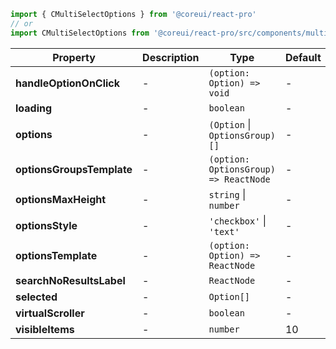 
```jsx
import { CMultiSelectOptions } from '@coreui/react-pro'
// or
import CMultiSelectOptions from '@coreui/react-pro/src/components/multi-select/CMultiSelectOptions'
```

| Property | Description | Type | Default |
| --- | --- | --- | --- |
| **handleOptionOnClick** | - | `(option: Option) => void` | - |
| **loading** | - | `boolean` | - |
| **options** | - | `(Option` \| `OptionsGroup)[]` | - |
| **optionsGroupsTemplate** | - | `(option: OptionsGroup) => ReactNode` | - |
| **optionsMaxHeight** | - | `string` \| `number` | - |
| **optionsStyle** | - | `'checkbox'` \| `'text'` | - |
| **optionsTemplate** | - | `(option: Option) => ReactNode` | - |
| **searchNoResultsLabel** | - | `ReactNode` | - |
| **selected** | - | `Option[]` | - |
| **virtualScroller** | - | `boolean` | - |
| **visibleItems** | - | `number` | 10 |
